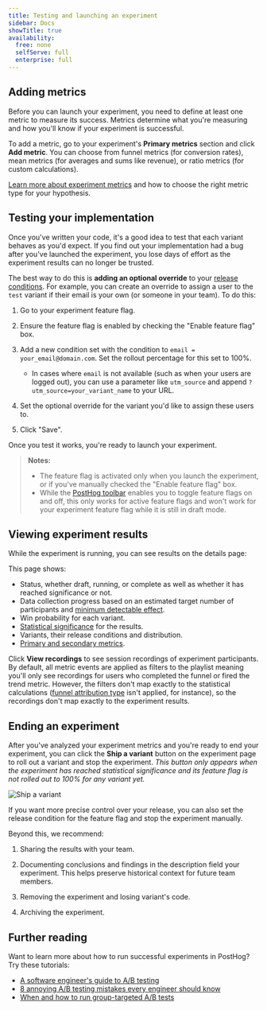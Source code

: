 ```yaml
---
title: Testing and launching an experiment
sidebar: Docs
showTitle: true
availability:
  free: none
  selfServe: full
  enterprise: full
---
```



## Adding metrics

Before you can launch your experiment, you need to define at least one metric to measure its success. Metrics determine what you're measuring and how you'll know if your experiment is successful.

To add a metric, go to your experiment's **Primary metrics** section and click **Add metric**. You can choose from funnel metrics (for conversion rates), mean metrics (for averages and sums like revenue), or ratio metrics (for custom calculations). 

[Learn more about experiment metrics](/docs/experiments/metrics) and how to choose the right metric type for your hypothesis.

## Testing your implementation

Once you've written your code, it's a good idea to test that each variant behaves as you'd expect. If you find out your implementation had a bug after you've launched the experiment, you lose days of effort as the experiment results can no longer be trusted.

The best way to do this is **adding an optional override** to your [release conditions](/docs/feature-flags/creating-feature-flags#release-conditions). For example, you can create an override to assign a user to the `test` variant if their email is your own (or someone in your team). To do this:

1. Go to your experiment feature flag.

2. Ensure the feature flag is enabled by checking the "Enable feature flag" box.

3. Add a new condition set with the condition to `email = your_email@domain.com`. Set the rollout percentage for this set to 100%.
   
   - In cases where `email` is not available (such as when your users are logged out), you can use a parameter like `utm_source` and append `?utm_source=your_variant_name` to your URL.

4. Set the optional override for the variant you'd like to assign these users to.

5. Click "Save".

<ProductVideo
    videoLight = {assignAnOverrideLight}
    videoDark = {assignAnOverrideDark}
    alt = "How to assign an override to test your experiment"
    classes = "rounded"
/>

Once you test it works, you're ready to launch your experiment.

> **Notes:** 
> - The feature flag is activated only when you launch the experiment, or if you've manually checked the "Enable feature flag" box.
> - While the [PostHog toolbar](/docs/toolbar) enables you to toggle feature flags on and off, this only works for active feature flags and won't work for your experiment feature flag while it is still in draft mode.

## Viewing experiment results

While the experiment is running, you can see results on the details page:

<ProductScreenshot
  imageLight = "https://res.cloudinary.com/dmukukwp6/image/upload/Clean_Shot_2025_01_22_at_10_05_11_2f5017a50c.png"
  imageDark = "https://res.cloudinary.com/dmukukwp6/image/upload/Clean_Shot_2025_01_22_at_10_05_31_0e81dd9c8e.png"
  alt = "Viewing experiment results"
  classes = "rounded"
/>

This page shows:

- Status, whether draft, running, or complete as well as whether it has reached significance or not.
- Data collection progress based on an estimated target number of participants and [minimum detectable effect](/docs/experiments/sample-size-running-time#minimum-detectable-effect-mde).
- Win probability for each variant.
- [Statistical significance](/docs/experiments/statistics) for the results.
- Variants, their release conditions and distribution.
- [Primary and secondary metrics](/docs/experiments/metrics).

Click **View recordings** to see session recordings of experiment participants. By default, all metric events are applied as filters to the playlist meaning you'll only see recordings for users who completed the funnel or fired the trend metric. However, the filters don't map exactly to the statistical calculations ([funnel attribution type](/docs/product-analytics/funnels#attribution-types) isn't applied, for instance), so the recordings don't map exactly to the experiment results.

## Ending an experiment

After you've analyzed your experiment metrics and you're ready to end your experiment, you can click the **Ship a variant** button on the experiment page to roll out a variant and stop the experiment. _This button only appears when the experiment has reached statistical significance and its feature flag is not rolled out to 100% for any variant yet._

![Ship a variant](https://res.cloudinary.com/dmukukwp6/image/upload/Screenshot_2024_08_23_at_13_52_25_6c1cf85153.png)

If you want more precise control over your release, you can also set the release condition for the feature flag and stop the experiment manually.

Beyond this, we recommend:

1. Sharing the results with your team.

2. Documenting conclusions and findings in the description field your experiment. This helps preserve historical context for future team members.

3. Removing the experiment and losing variant's code.

4. Archiving the experiment.

## Further reading

Want to learn more about how to run successful experiments in PostHog? Try these tutorials:

- [A software engineer's guide to A/B testing](/blog/ab-testing-guide-for-engineers) 
- [8 annoying A/B testing mistakes every engineer should know](/blog/ab-testing-mistakes)
- [When and how to run group-targeted A/B tests](/blog/running-group-targeted-ab-tests)
